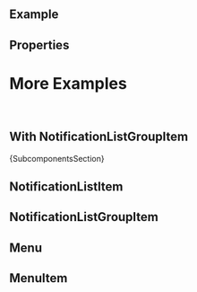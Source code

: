
<Meta of={ComponentStories} />

<DocsHeader of={ComponentStories} since="2.0.0" />

<br />

## Example

<Canvas of={ComponentStories.Default} />

## Properties

<ControlsWithNote of={ComponentStories.Default} />

# More Examples

<br />

## With NotificationListGroupItem

<Canvas of={ComponentStories.Grouped} />

<Markdown>{SubcomponentsSection}</Markdown>

## NotificationListItem

<Description of={NotificationListItem} />
<ArgTypesWithNote metaOf={ComponentStories} hideHTMLPropsNote of={NotificationListItem} />

## NotificationListGroupItem

<Description of={NotificationListGroupItem} />
<ArgTypesWithNote metaOf={ComponentStories} hideHTMLPropsNote of={NotificationListGroupItem} />

## Menu

<Description of={Menu} />
<ArgTypesWithNote metaOf={ComponentStories} hideHTMLPropsNote of={Menu} />

## MenuItem

<Description of={MenuItem} />
<ArgTypesWithNote metaOf={ComponentStories} hideHTMLPropsNote of={MenuItem} />

<Footer />
